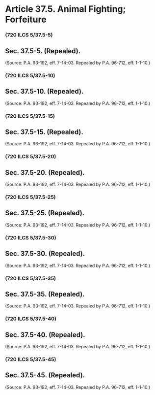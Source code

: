 # Article 37.5. Animal Fighting; Forfeiture {.unnumbered}

### (720 ILCS 5/37.5-5)
## Sec. 37.5-5. (Repealed).
<p>(Source: P.A. 93-192, eff. 7-14-03. Repealed by P.A. 96-712, eff. 1-1-10.)</p>### (720 ILCS 5/37.5-10)
## Sec. 37.5-10. (Repealed).
<p>(Source: P.A. 93-192, eff. 7-14-03. Repealed by P.A. 96-712, eff. 1-1-10.)</p>### (720 ILCS 5/37.5-15)
## Sec. 37.5-15. (Repealed).
<p>(Source: P.A. 93-192, eff. 7-14-03. Repealed by P.A. 96-712, eff. 1-1-10.)</p>### (720 ILCS 5/37.5-20)
## Sec. 37.5-20. (Repealed).
<p>(Source: P.A. 93-192, eff. 7-14-03. Repealed by P.A. 96-712, eff. 1-1-10.)</p>### (720 ILCS 5/37.5-25)
## Sec. 37.5-25. (Repealed).
<p>(Source: P.A. 93-192, eff. 7-14-03. Repealed by P.A. 96-712, eff. 1-1-10.)</p>### (720 ILCS 5/37.5-30)
## Sec. 37.5-30. (Repealed).
<p>(Source: P.A. 93-192, eff. 7-14-03. Repealed by P.A. 96-712, eff. 1-1-10.)</p>### (720 ILCS 5/37.5-35)
## Sec. 37.5-35. (Repealed).
<p>(Source: P.A. 93-192, eff. 7-14-03. Repealed by P.A. 96-712, eff. 1-1-10.)</p>### (720 ILCS 5/37.5-40)
## Sec. 37.5-40. (Repealed).
<p>(Source: P.A. 93-192, eff. 7-14-03. Repealed by P.A. 96-712, eff. 1-1-10.)</p>### (720 ILCS 5/37.5-45)
## Sec. 37.5-45. (Repealed).
<p>(Source: P.A. 93-192, eff. 7-14-03. Repealed by P.A. 96-712, eff. 1-1-10.)</p>